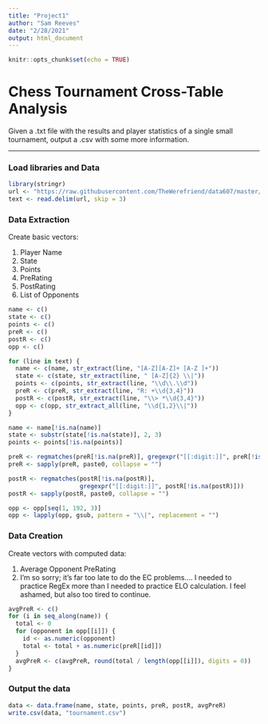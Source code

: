```yaml
---
title: "Project1"
author: "Sam Reeves"
date: "2/28/2021"
output: html_document
---
```


```r
knitr::opts_chunk$set(echo = TRUE)
```

# Chess Tournament Cross-Table Analysis 

Given a .txt file with the results and player statistics of a single small tournament, output a .csv with some more information.

--------------------------------------------------------------------

### Load libraries and Data

```r
library(stringr)
url <- "https://raw.githubusercontent.com/TheWerefriend/data607/master/project1/tournamentinfo.txt"
text <- read.delim(url, skip = 3)
```


### Data Extraction

Create basic vectors:

  1. Player Name
  2. State
  3. Points
  2. PreRating
  3. PostRating
  4. List of Opponents

```r
name <- c()
state <- c()
points <- c()
preR <- c()
postR <- c()
opp <- c()

for (line in text) {
  name <- c(name, str_extract(line, "[A-Z][A-Z]+ [A-Z ]+"))
  state <- c(state, str_extract(line, " [A-Z]{2} \\|"))
  points <- c(points, str_extract(line, "\\d\\.\\d"))
  preR <- c(preR, str_extract(line, "R: +\\d{3,4}"))
  postR <- c(postR, str_extract(line, "\\> *\\d{3,4}"))
  opp <- c(opp, str_extract_all(line, "\\d{1,2}\\|"))
}

name <- name[!is.na(name)]
state <- substr(state[!is.na(state)], 2, 3)
points <- points[!is.na(points)]

preR <- regmatches(preR[!is.na(preR)], gregexpr("[[:digit:]]", preR[!is.na(preR)]))
preR <- sapply(preR, paste0, collapse = "")

postR <- regmatches(postR[!is.na(postR)],
                    gregexpr("[[:digit:]]", postR[!is.na(postR)]))
postR <- sapply(postR, paste0, collapse = "")

opp <- opp[seq(1, 192, 3)]
opp <- lapply(opp, gsub, pattern = "\\|", replacement = "")
```

### Data Creation

Create vectors with computed data:

  1. Average Opponent PreRating
  2. I'm so sorry; it's far too late to do the EC problems.... I needed to practice RegEx more than I needed to practice ELO calculation.  I feel ashamed, but also too tired to continue.

```r
avgPreR <- c()
for (i in seq_along(name)) {
  total <- 0
  for (opponent in opp[[i]]) {
    id <- as.numeric(opponent)
    total <- total + as.numeric(preR[[id]])
  }
  avgPreR <- c(avgPreR, round(total / length(opp[[i]]), digits = 0))
}
```

### Output the data

```r
data <- data.frame(name, state, points, preR, postR, avgPreR)
write.csv(data, "tournament.csv")
```

